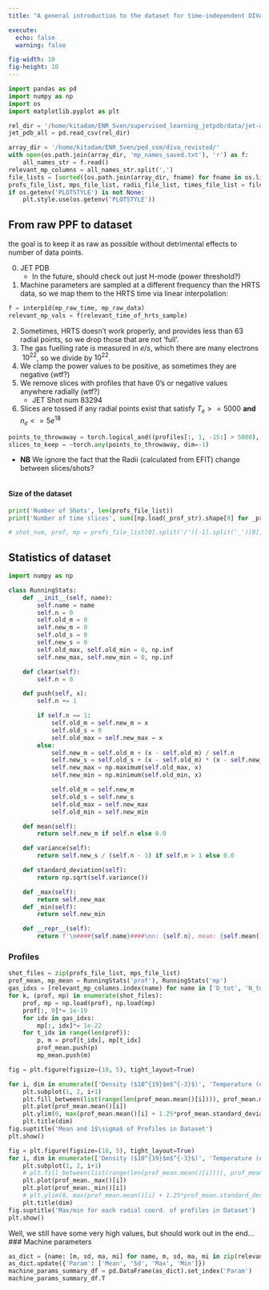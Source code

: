 ```yaml
---
title: "A general introduction to the dataset for time-independent DIVA"

execute: 
  echo: false
  warning: false

fig-width: 10 
fig-height: 10
---
```


```python

import pandas as pd 
import numpy as np 
import os
import matplotlib.pyplot as plt 

rel_dir = '/home/kitadam/ENR_Sven/supervised_learning_jetpdb/data/jet-all-full.csv'
jet_pdb_all = pd.read_csv(rel_dir)

array_dir = '/home/kitadam/ENR_Sven/ped_ssm/diva_revisted/'
with open(os.path.join(array_dir, 'mp_names_saved.txt'), 'r') as f:
    all_names_str = f.read()
relevant_mp_columns = all_names_str.split(',')
file_lists = [sorted([os.path.join(array_dir, fname) for fname in os.listdir(array_dir) if fname.endswith(f'{key}.npy')]) for key in ['PROFS', 'MP', 'RADII', 'TIME']] 
profs_file_list, mps_file_list, radii_file_list, times_file_list = file_lists
if os.getenv('PLOTSTYLE') is not None: 
    plt.style.use(os.getenv('PLOTSTYLE'))
```

## From raw PPF to dataset 

the goal is to keep it as raw as possible without detrimental effects to number of data points. 

0. JET PDB
    - In the future, should check out just H-mode (power threshold?)
1. Machine parameters are sampled at a different frequency than the HRTS data, so we map them to the HRTS time via linear interpolation: 
```python 
f = interp1d(mp_raw_time, mp_raw_data)
relevant_mp_vals = f(relevant_time_of_hrts_sample)
```
2. Sometimes, HRTS doesn't work properly, and provides less than 63 radial points, so we drop those that are not 'full'. 
3. The gas fuelling rate is measured in $e/s$, which there are many electrons $~10^{22}$, so we divide by $10^{22}$. 
4. We clamp the power values to be positive, as sometimes they are negative (wtf?)
5. We remove slices with profiles that have 0's or negative values anywhere radially (wtf?) 
    - JET Shot num 83294
6. Slices are tossed if any radial points exist that satisfy $T_e >=5000$ **and** $n_e <= 5e^{18}$
```python 
points_to_throwaway = torch.logical_and((profiles[:, 1, -15:] > 5000), (profiles[:, 0, -15:] < 5e18))
slices_to_keep = ~torch.any(points_to_throwaway, dim=-1)
```
- **NB** We ignore the fact that the Radii (calculated from EFIT) change between slices/shots? 

```python

```
#### Size of the dataset 
```python

print('Number of Shots', len(profs_file_list))
print('Number of time slices', sum([np.load(_prof_str).shape[0] for _prof_str in profs_file_list]))

# shot_num, prof, mp = profs_file_list[0].split('/')[-1].split('_')[0], np.load(profs_file_list[0]), np.load(mps_file_list[0])

```



## Statistics of dataset


```python
import numpy as np 

class RunningStats:
    def __init__(self, name):
        self.name = name
        self.n = 0
        self.old_m = 0
        self.new_m = 0
        self.old_s = 0
        self.new_s = 0
        self.old_max, self.old_min = 0, np.inf
        self.new_max, self.new_min = 0, np.inf

    def clear(self):
        self.n = 0

    def push(self, x):
        self.n += 1

        if self.n == 1:
            self.old_m = self.new_m = x
            self.old_s = 0
            self.old_max = self.new_max = x
        else:
            self.new_m = self.old_m + (x - self.old_m) / self.n
            self.new_s = self.old_s + (x - self.old_m) * (x - self.new_m)
            self.new_max = np.maximum(self.old_max, x)
            self.new_min = np.minimum(self.old_min, x)

            self.old_m = self.new_m
            self.old_s = self.new_s
            self.old_max = self.new_max
            self.old_min = self.new_min

    def mean(self):
        return self.new_m if self.n else 0.0

    def variance(self):
        return self.new_s / (self.n - 1) if self.n > 1 else 0.0

    def standard_deviation(self):
        return np.sqrt(self.variance())

    def _max(self): 
        return self.new_max 
    def _min(self): 
        return self.new_min

    def __repr__(self):
        return f'\n####{self.name}####\nn: {self.n}, mean: {self.mean()}, var: {self.variance()}, sd: {self.standard_deviation()}'

```

### Profiles
```python

shot_files = zip(profs_file_list, mps_file_list)
prof_mean, mp_mean = RunningStats('prof'), RunningStats('mp')
gas_idxs = [relevant_mp_columns.index(name) for name in ['D_tot', 'N_tot'] if name in relevant_mp_columns]
for k, (prof, mp) in enumerate(shot_files): 
    prof, mp = np.load(prof), np.load(mp)
    prof[:, 0]*= 1e-19
    for idx in gas_idxs: 
        mp[:, idx]*= 1e-22
    for t_idx in range(len(prof)): 
        p, m = prof[t_idx], mp[t_idx]
        prof_mean.push(p)    
        mp_mean.push(m)
```

```python
fig = plt.figure(figsize=(10, 5), tight_layout=True)

for i, dim in enumerate(['Density ($10^{19}$m$^{-3}$)', 'Temperature (eV)']):
    plt.subplot(1, 2, i+1)
    plt.fill_between(list(range(len(prof_mean.mean()[i]))), prof_mean.mean()[i] - prof_mean.standard_deviation()[i], prof_mean.mean()[i] + prof_mean.standard_deviation()[i], color='grey')
    plt.plot(prof_mean.mean()[i])
    plt.ylim(0, max(prof_mean.mean()[i] + 1.25*prof_mean.standard_deviation()[i]))
    plt.title(dim)
fig.suptitle('Mean and 1$\sigma$ of Profiles in Dataset')
plt.show()

fig = plt.figure(figsize=(10, 5), tight_layout=True)
for i, dim in enumerate(['Density ($10^{19}$m$^{-3}$)', 'Temperature (eV)']):
    plt.subplot(1, 2, i+1)
    # plt.fill_between(list(range(len(prof_mean.mean()[i]))), prof_mean.mean()[i] - prof_mean.standard_deviation()[i], prof_mean.mean()[i] + prof_mean.standard_deviation()[i], color='grey')
    plt.plot(prof_mean._max()[i])
    plt.plot(prof_mean._min()[i])
    # plt.ylim(0, max(prof_mean.mean()[i] + 1.25*prof_mean.standard_deviation()[i]))
    plt.title(dim)
fig.suptitle('Max/min for each radial coord. of profiles in Dataset')
plt.show()
```

Well, we still have some very high values, but should work out in the end...
### Machine parameters
```python
as_dict = {name: [m, sd, ma, mi] for name, m, sd, ma, mi in zip(relevant_mp_columns, mp_mean.mean(), mp_mean.standard_deviation(), mp_mean._max(), mp_mean._min())}
as_dict.update({'Param': ['Mean', 'Sd', 'Max', 'Min']})
machine_params_summary_df = pd.DataFrame(as_dict).set_index('Param')
machine_params_summary_df.T
```